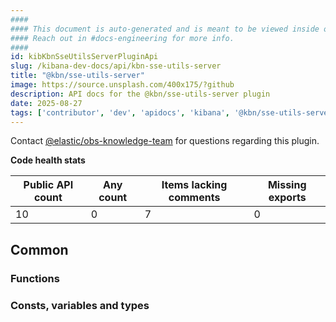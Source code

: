 ```yaml
---
####
#### This document is auto-generated and is meant to be viewed inside our experimental, new docs system.
#### Reach out in #docs-engineering for more info.
####
id: kibKbnSseUtilsServerPluginApi
slug: /kibana-dev-docs/api/kbn-sse-utils-server
title: "@kbn/sse-utils-server"
image: https://source.unsplash.com/400x175/?github
description: API docs for the @kbn/sse-utils-server plugin
date: 2025-08-27
tags: ['contributor', 'dev', 'apidocs', 'kibana', '@kbn/sse-utils-server']
---
```




Contact [@elastic/obs-knowledge-team](https://github.com/orgs/elastic/teams/obs-knowledge-team) for questions regarding this plugin.

**Code health stats**

| Public API count  | Any count | Items lacking comments | Missing exports |
|-------------------|-----------|------------------------|-----------------|
| 10 | 0 | 7 | 0 |

## Common

### Functions
<DocDefinitionList data={kbnSseUtilsServerObj.common.functions}/>

### Consts, variables and types
<DocDefinitionList data={kbnSseUtilsServerObj.common.misc}/>

